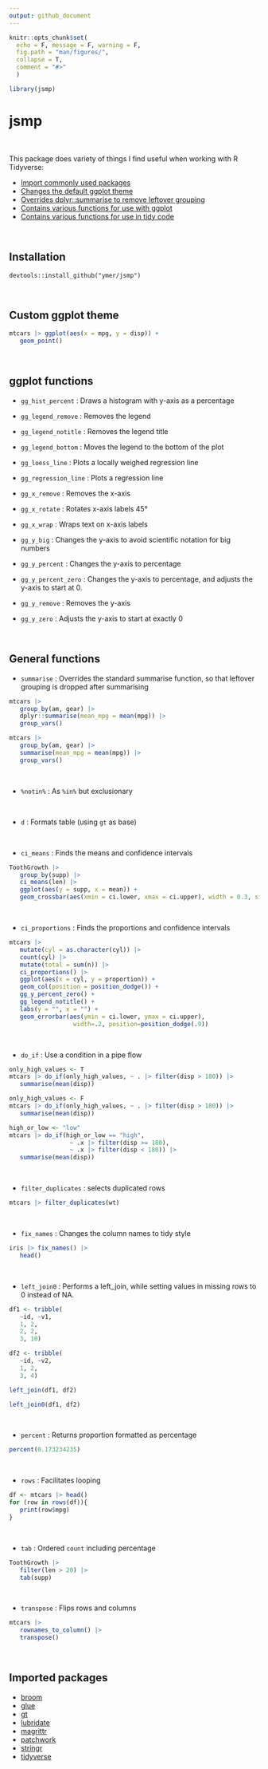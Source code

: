 ---
output: github_document
---

<!-- README.md is generated from README.Rmd. Please edit that file -->


```{r setup, include=FALSE,echo=FALSE}
knitr::opts_chunk$set(
  echo = F, message = F, warning = F,
  fig.path = "man/figures/",
  collapse = T,
  comment = "#>"
  )

library(jsmp)
```


# jsmp

<br>

This package does variety of things I find useful when working with R Tidyverse:

- [Import commonly used packages](#imported-packages)
- [Changes the default ggplot theme](#custom-ggplot-theme)
- [Overrides dplyr::summarise to remove leftover grouping](#general-functions)
- [Contains various functions for use with ggplot](#ggplot-functions)
- [Contains various functions for use in tidy code](#general-functions)

<br>

## Installation

`devtools::install_github("ymer/jsmp")`

<br>

## Custom ggplot theme

```{r, fig.width = 4, fig.height = 3}
mtcars |> ggplot(aes(x = mpg, y = disp)) +
   geom_point()
```

<br>

## ggplot functions


- `gg_hist_percent` : Draws a histogram with y-axis as a percentage

- `gg_legend_remove` : Removes the legend

- `gg_legend_notitle` : Removes the legend title

- `gg_legend_bottom` : Moves the legend to the bottom of the plot

- `gg_loess_line` : Plots a locally weighed regression line

- `gg_regression_line` : Plots a regression line

- `gg_x_remove` : Removes the x-axis

- `gg_x_rotate` : Rotates x-axis labels 45&deg;

- `gg_x_wrap` : Wraps text on x-axis labels

- `gg_y_big` : Changes the y-axis to avoid scientific notation for big numbers

- `gg_y_percent` : Changes the y-axis to percentage

- `gg_y_percent_zero` : Changes the y-axis to percentage, and adjusts the y-axis to start at 0.

- `gg_y_remove` : Removes the y-axis

- `gg_y_zero` : Adjusts the y-axis to start at exactly 0


<br>

## General functions

- `summarise` : Overrides the standard summarise function, so that leftover grouping is dropped after summarising

```{r, echo = T}
mtcars |> 
   group_by(am, gear) |> 
   dplyr::summarise(mean_mpg = mean(mpg)) |> 
   group_vars()
```

```{r, echo = T}
mtcars |> 
   group_by(am, gear) |> 
   summarise(mean_mpg = mean(mpg)) |> 
   group_vars()
```
<br>

- `%notin%` : As `%in%` but exclusionary

<br>

- `d` : Formats table (using `gt` as base)

<br>

- `ci_means` : Finds the means and confidence intervals

```{r, echo = T, fig.width = 4, fig.height = 3}
ToothGrowth |> 
   group_by(supp) |> 
   ci_means(len) |> 
   ggplot(aes(y = supp, x = mean)) +
   geom_crossbar(aes(xmin = ci.lower, xmax = ci.upper), width = 0.3, size = 0.7, color = c1)
```

<br>

- `ci_proportions` : Finds the proportions and confidence intervals

```{r, echo = T, fig.width = 4, fig.height = 3}
mtcars |> 
   mutate(cyl = as.character(cyl)) |> 
   count(cyl) |> 
   mutate(total = sum(n)) |> 
   ci_proportions() |> 
   ggplot(aes(x = cyl, y = proportion)) +
   geom_col(position = position_dodge()) +
   gg_y_percent_zero() +
   gg_legend_notitle() +
   labs(y = "", x = "") +
   geom_errorbar(aes(ymin = ci.lower, ymax = ci.upper),
                  width=.2, position=position_dodge(.9))
```

<br>

- `do_if` : Use a condition in a pipe flow

```{r, echo = T}
only_high_values <- T
mtcars |> do_if(only_high_values, ~ . |> filter(disp > 180)) |> 
   summarise(mean(disp))
```

```{r, echo = T}
only_high_values <- F
mtcars |> do_if(only_high_values, ~ . |> filter(disp > 180)) |> 
   summarise(mean(disp))
```

```{r, echo = T}
high_or_low <- "low"
mtcars |> do_if(high_or_low == "high", 
                 ~ .x |> filter(disp >= 180), 
                 ~ .x |> filter(disp < 180)) |> 
   summarise(mean(disp))
```

<br>

- `filter_duplicates` : selects duplicated rows

```{r, echo = T}
mtcars |> filter_duplicates(wt)
```

<br>

- `fix_names` : Changes the column names to tidy style

```{r, echo = T}
iris |> fix_names() |> 
   head()
```

<br>

- `left_join0` : Performs a left_join, while setting values in missing rows to 0 instead of NA.

```{r, echo = T}
df1 <- tribble(
   ~id, ~v1,
   1, 2,
   2, 2,
   3, 10)

df2 <- tribble(
   ~id, ~v2,
   1, 2,
   3, 4)

left_join(df1, df2)
```

```{r, echo = T}
left_join0(df1, df2)
```

<br>

- `percent` : Returns proportion formatted as percentage

```{r, echo = T}
percent(0.173234235)
```

<br>

- `rows` :  Facilitates looping

```{r, echo = T}
df <- mtcars |> head()
for (row in rows(df)){
   print(row$mpg)
}
```

<br>

- `tab` : Ordered `count` including percentage

```{r, echo = T}
ToothGrowth |>
   filter(len > 20) |> 
   tab(supp)
```

<br>

- `transpose` : Flips rows and columns

```{r, echo = T}
mtcars |> 
   rownames_to_column() |> 
   transpose()
```

<br>

## Imported packages

- [broom](https://github.com/tidymodels/broom)
- [glue](https://github.com/tidyverse/glue)
- [gt](https://github.com/rstudio/gt)
- [lubridate](https://github.com/tidyverse/lubridate)
- [magrittr](https://github.com/tidyverse/magrittr)
- [patchwork](https://github.com/thomasp85/patchwork)
- [stringr](https://stringr.tidyverse.org/)
- [tidyverse](https://github.com/tidyverse/tidyverse)

